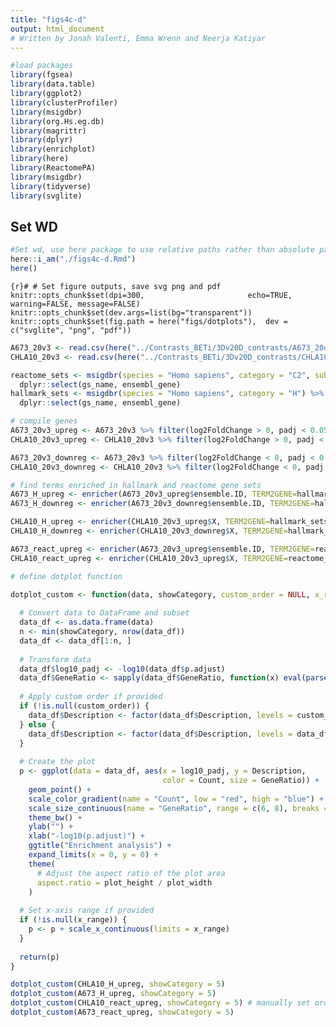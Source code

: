 ```yaml
---
title: "figs4c-d"
output: html_document
# Written by Jonah Valenti, Emma Wrenn and Neerja Katiyar
---
```


```r
#load packages
library(fgsea)
library(data.table)
library(ggplot2)
library(clusterProfiler)
library(msigdbr)
library(org.Hs.eg.db)
library(magrittr)
library(dplyr)
library(enrichplot)
library(here)
library(ReactomePA)
library(msigdbr)
library(tidyverse)
library(svglite)
```


## Set WD
```r
#Set wd, use here package to use relative paths rather than absolute paths
here::i_am("./figs4c-d.Rmd")
here()

```

```{r}#
# Set figure outputs, save svg png and pdf
knitr::opts_chunk$set(dpi=300,
                      echo=TRUE, warning=FALSE, message=FALSE)
knitr::opts_chunk$set(dev.args=list(bg="transparent"))
knitr::opts_chunk$set(fig.path = here("figs/dotplots"),  dev = c("svglite", "png", "pdf"))
```


```r
A673_20v3 <- read.csv(here("../Contrasts_BETi/3Dv20D_contrasts/A673_20d_v_3d_results.csv"))
CHLA10_20v3 <- read.csv(here("../Contrasts_BETi/3Dv20D_contrasts/CHLA10_20d_v_3d_results.csv"))
```


```r
reactome_sets <- msigdbr(species = "Homo sapiens", category = "C2", subcollection = "CP:REACTOME") %>% 
  dplyr::select(gs_name, ensembl_gene)
hallmark_sets <- msigdbr(species = "Homo sapiens", category = "H") %>% 
  dplyr::select(gs_name, ensembl_gene)


```


```r
# compile genes
A673_20v3_upreg <- A673_20v3 %>% filter(log2FoldChange > 0, padj < 0.05) %>% select(ensemble.ID)
CHLA10_20v3_upreg <- CHLA10_20v3 %>% filter(log2FoldChange > 0, padj < 0.05) %>% select(X) # column name differs in source data

A673_20v3_downreg <- A673_20v3 %>% filter(log2FoldChange < 0, padj < 0.05) %>% select(ensemble.ID)
CHLA10_20v3_downreg <- CHLA10_20v3 %>% filter(log2FoldChange < 0, padj < 0.05) %>% select(X)

```


```r
# find terms enriched in hallmark and reactome gene sets
A673_H_upreg <- enricher(A673_20v3_upreg$ensemble.ID, TERM2GENE=hallmark_sets)
A673_H_downreg <- enricher(A673_20v3_downreg$ensemble.ID, TERM2GENE=hallmark_sets)

CHLA10_H_upreg <- enricher(CHLA10_20v3_upreg$X, TERM2GENE=hallmark_sets)
CHLA10_H_downreg <- enricher(CHLA10_20v3_downreg$X, TERM2GENE=hallmark_sets)

A673_react_upreg <- enricher(A673_20v3_upreg$ensemble.ID, TERM2GENE=reactome_sets)
CHLA10_react_upreg <- enricher(CHLA10_20v3_upreg$X, TERM2GENE=reactome_sets)


```


```r
# define dotplot function

dotplot_custom <- function(data, showCategory, custom_order = NULL, x_range = NULL, plot_width = 6, plot_height = 8) {
  
  # Convert data to DataFrame and subset
  data_df <- as.data.frame(data)
  n <- min(showCategory, nrow(data_df))
  data_df <- data_df[1:n, ]
  
  # Transform data
  data_df$log10_padj <- -log10(data_df$p.adjust)
  data_df$GeneRatio <- sapply(data_df$GeneRatio, function(x) eval(parse(text = x)))
  
  # Apply custom order if provided
  if (!is.null(custom_order)) {
    data_df$Description <- factor(data_df$Description, levels = custom_order)
  } else {
    data_df$Description <- factor(data_df$Description, levels = data_df$Description[order(data_df$log10_padj)])
  }
  
  # Create the plot
  p <- ggplot(data = data_df, aes(x = log10_padj, y = Description,
                                  color = Count, size = GeneRatio)) +
    geom_point() +
    scale_color_gradient(name = "Count", low = "red", high = "blue") +
    scale_size_continuous(name = "GeneRatio", range = c(6, 8), breaks = pretty(data_df$GeneRatio, n = 3)) +
    theme_bw() +
    ylab("") +
    xlab("-log10(p.adjust)") +
    ggtitle("Enrichment analysis") +
    expand_limits(x = 0, y = 0) +
    theme(
      # Adjust the aspect ratio of the plot area
      aspect.ratio = plot_height / plot_width
    )
  
  # Set x-axis range if provided
  if (!is.null(x_range)) {
    p <- p + scale_x_continuous(limits = x_range)
  }
  
  return(p)
}

```


```r
dotplot_custom(CHLA10_H_upreg, showCategory = 5)
dotplot_custom(A673_H_upreg, showCategory = 5)
dotplot_custom(CHLA10_react_upreg, showCategory = 5) # manually set order
dotplot_custom(A673_react_upreg, showCategory = 5)

```


